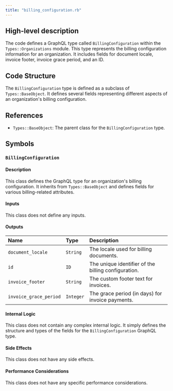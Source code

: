 ```yaml
---
title: "billing_configuration.rb"
---
```


## High-level description
The code defines a GraphQL type called `BillingConfiguration` within the `Types::Organizations` module. This type represents the billing configuration information for an organization. It includes fields for document locale, invoice footer, invoice grace period, and an ID.

## Code Structure
The `BillingConfiguration` type is defined as a subclass of `Types::BaseObject`. It defines several fields representing different aspects of an organization's billing configuration.

## References
- `Types::BaseObject`: The parent class for the `BillingConfiguration` type.

## Symbols

### `BillingConfiguration`
#### Description
This class defines the GraphQL type for an organization's billing configuration. It inherits from `Types::BaseObject` and defines fields for various billing-related attributes.

#### Inputs
This class does not define any inputs.

#### Outputs
| Name | Type | Description |
|:-----|:-----|:------------|
| `document_locale` | `String` | The locale used for billing documents. |
| `id` | `ID` | The unique identifier of the billing configuration. |
| `invoice_footer` | `String` | The custom footer text for invoices. |
| `invoice_grace_period` | `Integer` | The grace period (in days) for invoice payments. |

#### Internal Logic
This class does not contain any complex internal logic. It simply defines the structure and types of the fields for the `BillingConfiguration` GraphQL type.

#### Side Effects
This class does not have any side effects.

#### Performance Considerations
This class does not have any specific performance considerations.
